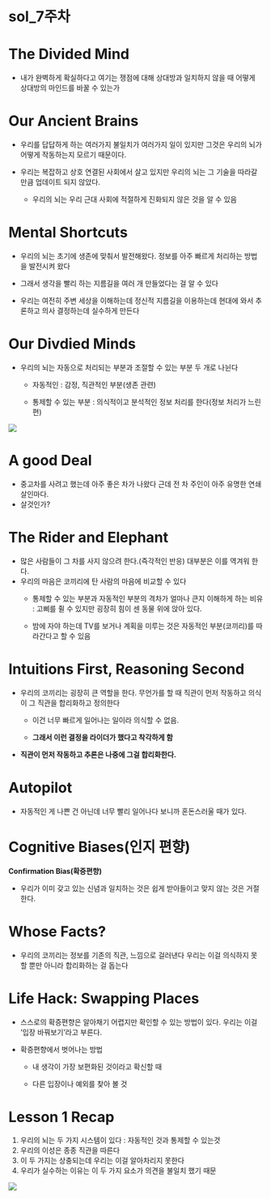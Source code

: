 # sol_7주차 {.unnumbered}

# The Divided Mind

-   내가 완벽하게 확실하다고 여기는 쟁점에 대해 상대방과 일치하지 않을 때 어떻게 상대방의 마인드를 바꿀 수 있는가

# Our Ancient Brains

-   우리를 답답하게 하는 여러가지 불일치가 여러가지 일이 있지만 그것은 우리의 뇌가 어떻게 작동하는지 모르기 때문이다.

-   우리는 복잡하고 상호 연결된 사회에서 살고 있지만 우리의 뇌는 그 기술을 따라갈 만큼 업데이트 되지 않았다.

    -   우리의 뇌는 우리 근대 사회에 적절하게 진화되지 않은 것을 알 수 있음

# Mental Shortcuts

-   우리의 뇌는 초기에 생존에 맞춰서 발전해왔다. 정보를 아주 빠르게 처리하는 방법을 발전시켜 왔다

-   그래서 생각을 빨리 하는 지름길을 여러 개 만들었다는 걸 알 수 있다

-   우리는 여전히 주변 세상을 이해하는데 정신적 지름길을 이용하는데 현대에 와서 추론하고 의사 결정하는데 실수하게 만든다

# Our Divdied Minds

-   우리의 뇌는 자동으로 처리되는 부분과 조절할 수 있는 부분 두 개로 나뉜다

    -   자동적인 : 감정, 직관적인 부분(생존 관련)

    -   통제할 수 있는 부분 : 의식적이고 분석적인 정보 처리를 한다(정보 처리가 느린 편)

![](images/cap.JPG)

# A good Deal

-   중고차를 사려고 했는데 아주 좋은 차가 나왔다 근데 전 차 주인이 아주 유명한 연쇄살인마다.
-   살것인가?

# The Rider and Elephant

-   많은 사람들이 그 차를 사지 않으려 한다.(즉각적인 반응) 대부분은 이를 역겨워 한다.
-   우리의 마음은 코끼리에 탄 사람의 마음에 비교할 수 있다
    -   통제할 수 있는 부분과 자동적인 부분의 격차가 얼마나 큰지 이해하게 하는 비유 : 고삐를 쥘 수 있지만 굉장히 힘이 센 동물 위에 앉아 있다.

    -   밤에 자야 하는데 TV를 보거나 계획을 미루는 것은 자동적인 부분(코끼리)를 따라간다고 할 수 있음

# Intuitions First, Reasoning Second

-   우리의 코끼리는 굉장히 큰 역할을 한다. 무언가를 할 때 직관이 먼저 작동하고 의식이 그 직관을 합리화하고 정의한다
    -   이건 너무 빠르게 일어나는 일이라 의식할 수 없음.

    -   **그래서 이런 결정을 라이더가 했다고 착각하게 함**
-   **직관이 먼저 작동하고 추론은 나중에 그걸 합리화한다.**

# Autopilot

-   자동적인 게 나쁜 건 아닌데 너무 빨리 일어나다 보니까 혼돈스러울 때가 있다.

# **Cognitive Biases(인지 편향)**

**Confirmation Bias(확증편향)**

-   우리가 이미 갖고 있는 신념과 일치하는 것은 쉽게 받아들이고 맞지 않는 것은 거절한다.

# **Whose Facts?**

-   우리의 코끼리는 정보를 기존의 직관, 느낌으로 걸러낸다 우리는 이걸 의식하지 못할 뿐만 아니라 합리화하는 걸 돕는다

# **Life Hack: Swapping Places**

-   스스로의 확증편향은 알아채기 어렵지만 확인할 수 있는 방법이 있다. 우리는 이걸 '입장 바꿔보기'라고 부른다.

-   확증편향에서 벗어나는 방법

    -   내 생각이 가장 보편화된 것이라고 확신할 때

    -   다른 입장이나 예외를 찾아 볼 것

# **Lesson 1 Recap**

1.  우리의 뇌는 두 가지 시스템이 있다 : 자동적인 것과 통제할 수 있는것
2.  우리의 이성은 종종 직관을 따른다
3.  이 두 가지는 상충되는데 우리는 이걸 알아차리지 못한다
4.  우리가 실수하는 이유는 이 두 가지 요소가 의견을 불일치 했기 때문

![](images/fill.JPG)

